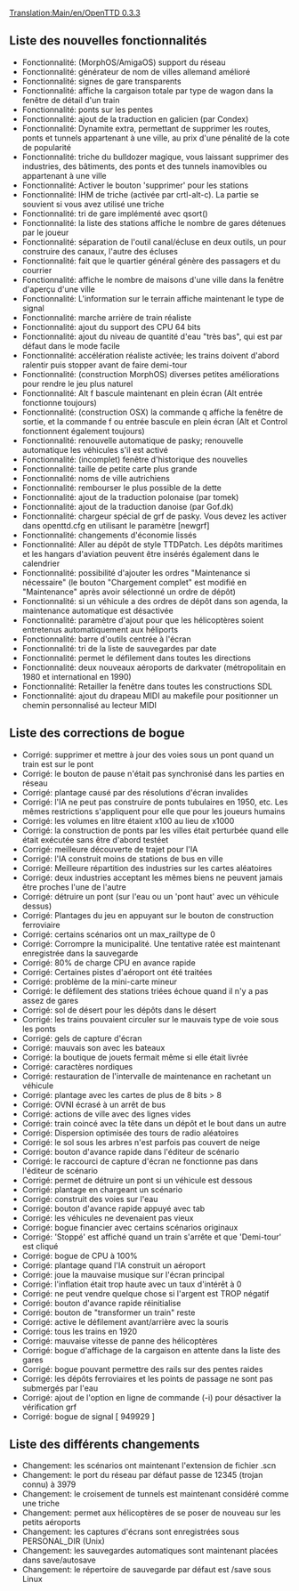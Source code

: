 [[Translation:Main/en/OpenTTD 0.3.3]]
{{fr/Livraison|prec=OpenTTD 0.3.2.1|suiv=OpenTTD 0.3.4|date=14/07/2004}}

==Liste des nouvelles fonctionnalités==
*Fonctionnalité: (MorphOS/AmigaOS) support du réseau
*Fonctionnalité: générateur de nom de villes allemand amélioré
*Fonctionnalité: signes de gare transparents
*Fonctionnalité: affiche la cargaison totale par type de wagon dans la fenêtre de détail d'un train
*Fonctionnalité: ponts sur les pentes
*Fonctionnalité: ajout de la traduction en galicien (par Condex)
*Fonctionnalité: Dynamite extra, permettant de supprimer les routes, ponts et tunnels appartenant à une ville, au prix d'une pénalité de la cote de popularité
*Fonctionnalité: triche du bulldozer magique, vous laissant supprimer des industries, des bâtiments, des ponts et des tunnels inamovibles ou appartenant à une ville
*Fonctionnalité: Activer le bouton 'supprimer' pour les stations
*Fonctionnalité: IHM de triche (activée par crtl-alt-c). La partie se souvient si vous avez utilisé une triche
*Fonctionnalité: tri de gare implémenté avec qsort()
*Fonctionnalité: la liste des stations affiche le nombre de gares détenues par le joueur
*Fonctionnalité: séparation de l'outil canal/écluse en deux outils, un pour construire des canaux, l'autre des écluses
*Fonctionnalité: fait que le quartier général génère des passagers et du courrier
*Fonctionnalité: affiche le nombre de maisons d'une ville dans la fenêtre d'aperçu d'une ville
*Fonctionnalité: L'information sur le terrain affiche maintenant le type de signal
*Fonctionnalité: marche arrière de train réaliste
*Fonctionnalité: ajout du support des CPU 64 bits
*Fonctionnalité: ajout du niveau de quantité d'eau "très bas", qui est par défaut dans le mode facile
*Fonctionnalité: accélération réaliste activée; les trains doivent d'abord ralentir puis stopper avant de faire demi-tour
*Fonctionnalité: (construction MorphOS) diverses petites améliorations pour rendre le jeu plus naturel
*Fonctionnalité: Alt f bascule maintenant en plein écran (Alt entrée fonctionne toujours)
*Fonctionnalité: (construction OSX) la commande q affiche la fenêtre de sortie, et la commande f ou entrée bascule en plein écran (Alt et Control fonctionnent également toujours)
*Fonctionnalité: renouvelle automatique de pasky; renouvelle automatique les véhicules s'il est activé
*Fonctionnalité: (incomplet) fenêtre d'historique des nouvelles
*Fonctionnalité: taille de petite carte plus grande
*Fonctionnalité: noms de ville autrichiens
*Fonctionnalité: rembourser le plus possible de la dette
*Fonctionnalité: ajout de la traduction polonaise (par tomek)
*Fonctionnalité: ajout de la traduction danoise (par Gof.dk)
*Fonctionnalité: chargeur spécial de grf de pasky. Vous devez les activer dans openttd.cfg en utilisant le paramètre [newgrf]
*Fonctionnalité: changements d'économie lissés
*Fonctionnalité: Aller au dépôt de style TTDPatch. Les dépôts maritimes et les hangars d'aviation peuvent être insérés également dans le calendrier
*Fonctionnalité: possibilité d'ajouter les ordres "Maintenance si nécessaire" (le bouton "Chargement complet" est modifié en "Maintenance" après avoir sélectionné un ordre de dépôt)
*Fonctionnalité: si un véhicule a des ordres de dépôt dans son agenda, la maintenance automatique est désactivée
*Fonctionnalité: paramètre d'ajout pour que les hélicoptères soient entretenus automatiquement aux héliports
*Fonctionnalité: barre d'outils centrée à l'écran
*Fonctionnalité: tri de la liste de sauvegardes par date
*Fonctionnalité: permet le défilement dans toutes les directions
*Fonctionnalité: deux nouveaux aéroports de darkvater (métropolitain en 1980 et international en 1990)
*Fonctionnalité: Retailler la fenêtre dans toutes les constructions SDL
*Fonctionnalité: ajout du drapeau MIDI au makefile pour positionner un chemin personnalisé au lecteur MIDI

==Liste des corrections de bogue==
*Corrigé: supprimer et mettre à jour des voies sous un pont quand un train est sur le pont
*Corrigé: le bouton de pause n'était pas synchronisé dans les parties en réseau
*Corrigé: plantage causé par des résolutions d'écran invalides
*Corrigé: l'IA ne peut pas construire de ponts tubulaires en 1950, etc. Les mêmes restrictions s'appliquent pour elle que pour les joueurs humains
*Corrigé: les volumes en litre étaient x100 au lieu de x1000
*Corrigé: la construction de ponts par les villes était perturbée quand elle était exécutée sans être d'abord testéet
*Corrigé: meilleure découverte de trajet pour l'IA
*Corrigé: l'IA construit moins de stations de bus en ville
*Corrigé: Meilleure répartition des industries sur les cartes aléatoires
*Corrigé: deux industries acceptant les mêmes biens ne peuvent jamais être proches l'une de l'autre
*Corrigé: détruire un pont (sur l'eau ou un 'pont haut' avec un véhicule dessus)
*Corrigé: Plantages du jeu en appuyant sur le bouton de construction ferroviaire
*Corrigé: certains scénarios ont un max_railtype de 0
*Corrigé: Corrompre la municipalité. Une tentative ratée est maintenant enregistrée dans la sauvegarde
*Corrigé: 80% de charge CPU en avance rapide
*Corrigé: Certaines pistes d'aéroport ont été traitées
*Corrigé: problème de la mini-carte mineur
*Corrigé: le défilement des stations triées échoue quand il n'y a pas assez de gares
*Corrigé: sol de désert pour les dépôts dans le désert
*Corrigé: les trains pouvaient circuler sur le mauvais type de voie sous les ponts
*Corrigé: gels de capture d'écran
*Corrigé: mauvais son avec les bateaux
*Corrigé: la boutique de jouets fermait même si elle était livrée
*Corrigé: caractères nordiques
*Corrigé: restauration de l'intervalle de maintenance en rachetant un véhicule
*Corrigé: plantage avec les cartes de plus de 8 bits > 8
*Corrigé: OVNI écrasé à un arrêt de bus
*Corrigé: actions de ville avec des lignes vides
*Corrigé: train coincé avec la tête dans un dépôt et le bout dans un autre
*Corrigé: Dispersion optimisée des tours de radio aléatoires
*Corrigé: le sol sous les arbres n'est parfois pas couvert de neige
*Corrigé: bouton d'avance rapide dans l'éditeur de scénario
*Corrigé: le raccourci de capture d'écran ne fonctionne pas dans l'éditeur de scénario
*Corrigé: permet de détruire un pont si un véhicule est dessous
*Corrigé: plantage en chargeant un scénario
*Corrigé: construit des voies sur l'eau
*Corrigé: bouton d'avance rapide appuyé avec tab
*Corrigé: les véhicules ne devenaient pas vieux
*Corrigé: bogue financier avec certains scénarios originaux
*Corrigé: 'Stoppé' est affiché quand un train s'arrête et que 'Demi-tour' est cliqué
*Corrigé: bogue de CPU à 100%
*Corrigé: plantage quand l'IA construit un aéroport
*Corrigé: joue la mauvaise musique sur l'écran principal
*Corrigé: l'inflation était trop haute avec un taux d'intérêt à 0
*Corrigé: ne peut vendre quelque chose si l'argent est TROP négatif
*Corrigé: bouton d'avance rapide réinitialise
*Corrigé: bouton de "transformer un train" reste
*Corrigé: active le défilement avant/arrière avec la souris
*Corrigé: tous les trains en 1920
*Corrigé: mauvaise vitesse de panne des hélicoptères
*Corrigé: bogue d'affichage de la cargaison en attente dans la liste des gares
*Corrigé: bogue pouvant permettre des rails sur des pentes raides
*Corrigé: les dépôts ferroviaires et les points de passage ne sont pas submergés par l'eau
*Corrigé: ajout de l'option en ligne de commande (-i) pour désactiver la vérification grf
*Corrigé: bogue de signal [ 949929 ]

==Liste des différents changements==
*Changement: les scénarios ont maintenant l'extension de fichier .scn
*Changement: le port du réseau par défaut passe de 12345 (trojan connu) à 3979
*Changement: le croisement de tunnels est maintenant considéré comme une triche
*Changement: permet aux hélicoptères de se poser de nouveau sur les petits aéroports
*Changement: les captures d'écrans sont enregistrées sous PERSONAL_DIR (Unix)
*Changement: les sauvegardes automatiques sont maintenant placées dans save/autosave
*Changement: le répertoire de sauvegarde par défaut est /save sous Linux